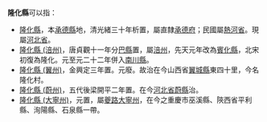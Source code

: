'''隆化縣'''可以指：
* [[隆化縣|隆化縣]]，本[[承德縣|承德縣]]地，清光緒三十年析置，屬直隸[[承德府|承德府]]；民國屬[[熱河省|熱河省]]。現屬[[河北省|河北省]]。
* [[隆化縣_(涪州)|隆化縣 (涪州)]]，唐貞觀十一年分[[巴縣|巴縣]]置，屬[[涪州|涪州]]，先天元年改為[[賓化縣|賓化縣]]，北宋初復為隆化。元至元二十二年併入[[南川縣|南川縣]]。
* [[隆化縣_(翼州)|隆化縣 (翼州)]]，金興定三年置。元廢。故治在今山西省[[翼城縣|翼城縣]]東四十里，今名隆化村。
* [[隆化縣_(蔚州)|隆化縣 (蔚州)]]，五代後梁開平二年置。在今[[河北省|河北省]][[蔚縣|蔚縣]]治。
* [[隆化縣_(大寧州)|隆化縣 (大寧州)]]，元置，屬[[夔路|夔路]][[大寧州|大寧州]]，在今之重慶市巫溪縣、陝西省平利縣、洵陽縣、石泉縣一帶。

{{Geodis|L|Cat=三字中国县名消歧义}}